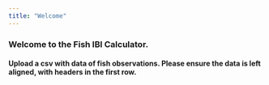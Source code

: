 ```yaml
---
title: "Welcome"
---
```


### **Welcome to the Fish IBI Calculator.**

#### Upload a **csv** with data of fish observations. Please ensure the data is left aligned, with headers in the first row.
